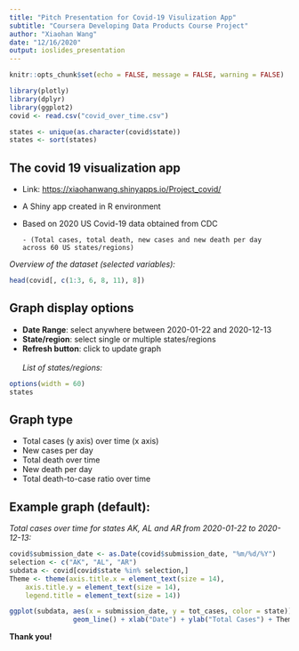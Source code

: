 ```yaml
---
title: "Pitch Presentation for Covid-19 Visulization App"
subtitle: "Coursera Developing Data Products Course Project"
author: "Xiaohan Wang"
date: "12/16/2020"
output: ioslides_presentation
---
```


```r
knitr::opts_chunk$set(echo = FALSE, message = FALSE, warning = FALSE)
```

```r
library(plotly)
library(dplyr)
library(ggplot2)
covid <- read.csv("covid_over_time.csv")

states <- unique(as.character(covid$state))
states <- sort(states)
```

## The covid 19 visualization app 
- Link: <https://xiaohanwang.shinyapps.io/Project_covid/>
- A Shiny app created in R environment
- Based on 2020 US Covid-19 data obtained from CDC

      - (Total cases, total death, new cases and new death per day 
      across 60 US states/regions)


*Overview of the dataset (selected variables):*
```r
head(covid[, c(1:3, 6, 8, 11), 8])
```


## Graph display options
- **Date Range**: select anywhere between 2020-01-22 and 2020-12-13
- **State/region**: select single or multiple states/regions
- **Refresh button**: click to update graph
<br />
<br />
*List of states/regions:*
```r
options(width = 60)
states
```

      
## Graph type
- Total cases (y axis) over time (x axis)
- New cases per day 
- Total death over time  
- New death per day 
- Total death-to-case ratio over time  
      
## Example graph (default):

*Total cases over time for states AK, AL and AR from 2020-01-22 to 2020-12-13:*
```r
covid$submission_date <- as.Date(covid$submission_date, "%m/%d/%Y")
selection <- c("AK", "AL", "AR")
subdata <- covid[covid$state %in% selection,]
Theme <- theme(axis.title.x = element_text(size = 14),
    axis.title.y = element_text(size = 14),
    legend.title = element_text(size = 14))

ggplot(subdata, aes(x = submission_date, y = tot_cases, color = state)) + 
                geom_line() + xlab("Date") + ylab("Total Cases") + Theme
```

**Thank you!**
